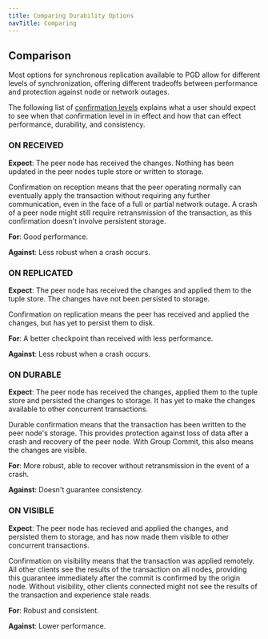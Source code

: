 ```yaml
---
title: Comparing Durability Options
navTitle: Comparing
---
```


## Comparison

Most options for synchronous replication available to PGD allow for different
levels of synchronization, offering different tradeoffs between performance and
protection against node or network outages.

The following list of [confirmation levels](commit-scopes-rules#the-confirmation-level) explains
what a user should expect to see when that confirmation level in in effect and how that can effect performance, durability, and consistency.

### ON RECEIVED

**Expect**: The peer node has received the changes. Nothing has been updated in
the peer nodes tuple store or written to storage.

Confirmation on reception means that the peer operating normally can
eventually apply the transaction without requiring any further
communication, even in the face of a full or partial network
outage. A crash of a peer node might still require retransmission of
the transaction, as this confirmation doesn't involve persistent
storage. 

**For**: Good performance.

**Against**: Less robust when a crash occurs.

### ON REPLICATED

**Expect**: The peer node has received the changes and applied them to the tuple
store. The changes have not been persisted to storage.

Confirmation on replication means the peer has received and applied the changes, but 
has yet to persist them to disk. 

**For**: A better checkpoint than received with less performance.

**Against**: Less robust when a crash occurs.

### ON DURABLE

**Expect**: The peer node has received the changes, applied them to the tuple store and persisted the changes to storage. It has yet to make the changes available to other concurrent transactions.

Durable confirmation means that the transaction has been written to the peer
node's storage. This provides protection against loss of data after a crash and
recovery of the peer node. With Group Commit, this also means the changes are
visible.

**For**: More robust, able to recover without retransmission in the event of a crash.

**Against**: Doesn't guarantee consistency.

### ON VISIBLE

**Expect**: The peer node has recieved and applied the changes, and persisted them to storage, and has now made them visible to other concurrent transactions.

Confirmation on visibility means that the transaction was applied remotely. All
other clients see the results of the transaction on all nodes, providing this
guarantee immediately after the commit is confirmed by the origin node. Without
visibility, other clients connected might not see the results of the transaction
and experience stale reads.

**For**: Robust and consistent.

**Against**: Lower performance.




